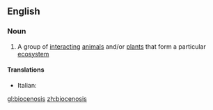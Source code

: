 ==English==

===Noun===
{{en-noun|biocenoses}}

# {{biology}} A group of [[interacting]] [[animal]]s and/or [[plant]]s that form a particular [[ecosystem]]

====Translations====
{{trans-top|biocenosis}}
* Italian: {{t+|it|biocenosi|f}}
{{trans-mid}}
{{trans-bottom}}

[[gl:biocenosis]]
[[zh:biocenosis]]